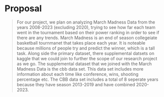 # Proposal {.unnumbered}

> For our project, we plan on analyzing March Madness Data from the years 2008-2023 (excluding 2020), trying to see how far each team went in the tournament based on their power ranking in order to see if there are any trends. March Madness is an end of season collegeiate basketball tournmanet that takes place each year. It is noteable because millions of people try and predict the winner, which is a tall task. 
Along side the primary dataset, there supplemental datsets on kaggle that we could join to further the scope of our research project as we go. 
The supplemental dataset that we joined with the March Madness Data is the cbb data set. This data set includes more information about each time like conference, wins, shooting percentage etc. The CBB data set includes a total of 8 seperate years because they have season 2013-2019 and have combined 2020-2023. 
